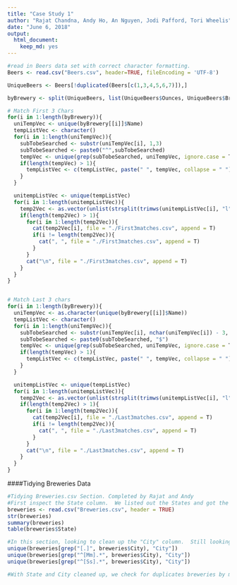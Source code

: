 ```yaml
---
title: "Case Study 1"
author: "Rajat Chandna, Andy Ho, An Nguyen, Jodi Pafford, Tori Wheelis"
date: "June 6, 2018"
output:
  html_document:
    keep_md: yes
---
```



```r
#read in Beers data set with correct character formatting.
Beers <- read.csv("Beers.csv", header=TRUE, fileEncoding = 'UTF-8')

UniqueBeers <- Beers[!duplicated(Beers[c(1,3,4,5,6,7)]),]

byBrewery <- split(UniqueBeers, list(UniqueBeers$Ounces, UniqueBeers$Brewery_id)) #Group beers by Brewery and size

# Match First 3 Chars
for(i in 1:length(byBrewery)){
  uniTempVec <- unique(byBrewery[[i]]$Name)
  tempListVec <- character()
  for(i in 1:length(uniTempVec)){
    subTobeSearched <- substr(uniTempVec[i], 1,3)
    subTobeSearched <- paste0("^",subTobeSearched)
    tempVec <- unique(grep(subTobeSearched, uniTempVec, ignore.case = T, value = T))
    if(length(tempVec) > 1){
      tempListVec <- c(tempListVec, paste(" ", tempVec, collapse = " "))
    }
  }

  unitempListVec <- unique(tempListVec)
  for(i in 1:length(unitempListVec)){
    temp2Vec <- as.vector(unlist(strsplit(trimws(unitempListVec[i], "l"), "   ")))
    if(length(temp2Vec) > 1){
      for(i in 1:length(temp2Vec)){
        cat(temp2Vec[i], file = "./First3matches.csv", append = T)
        if(i != length(temp2Vec)){
          cat(", ", file = "./First3matches.csv", append = T)
        }  
      }
      cat("\n", file = "./First3matches.csv", append = T)
    }
  }
}


# Match Last 3 chars
for(i in 1:length(byBrewery)){
  uniTempVec <- as.character(unique(byBrewery[[i]]$Name))
  tempListVec <- character()
  for(i in 1:length(uniTempVec)){
    subTobeSearched <- substr(uniTempVec[i], nchar(uniTempVec[i]) - 3, nchar(uniTempVec[i]))
    subTobeSearched <- paste0(subTobeSearched, "$")
    tempVec <- unique(grep(subTobeSearched, uniTempVec, ignore.case = T, value = T))
    if(length(tempVec) > 1){
      tempListVec <- c(tempListVec, paste(" ", tempVec, collapse = " "))
    }
  }

  unitempListVec <- unique(tempListVec)
  for(i in 1:length(unitempListVec)){
    temp2Vec <- as.vector(unlist(strsplit(trimws(unitempListVec[i], "l"), "   ")))
    if(length(temp2Vec) > 1){
      for(i in 1:length(temp2Vec)){
        cat(temp2Vec[i], file = "./Last3matches.csv", append = T)
        if(i != length(temp2Vec)){
          cat(", ", file = "./Last3matches.csv", append = T)
        }  
      }
      cat("\n", file = "./Last3matches.csv", append = T)
    }
  }
}
```

####Tidying Breweries Data
```r
#Tidying Breweries.csv Section. Completed by Rajat and Andy
#First inspect the State column.  We listed out the States and got the count for each.  If observation > 50, we investigated further by examining all the States with a count of 1 (DC, ND, SD, WV).  In this case, there was 51 States and confirmed the 51st was DC which is acceptable.  All abbreviations in State column is valid.
breweries <- read.csv("Breweries.csv", header = TRUE)
str(breweries)
summary(breweries)
table(breweries$State)
```

```r
#In this section, looking to clean up the "City" column.  Still looking for a more elequent code but for now creating subsets for each letter and visually identifying misspellings, abbreviations, and/or punctuations.  Rajat to research a function that creates a subset of cities by subsetting cities with the same 3 letter string.
unique(breweries[grep("[.]", breweries$City), "City"])
unique(breweries[grep("^[Mm].*", breweries$City), "City"])
unique(breweries[grep("^[Ss].*", breweries$City), "City"])
```

```r
#With State and City cleaned up, we check for duplicates breweries by matching the name, each's city, than state.  Still in process.
```